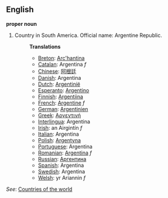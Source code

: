 ==English==

'''proper noun'''

# Country in South America. Official name: Argentine Republic.
#:'''Translations'''
#:*[[Breton]]: [[Arc'hantina]]
#:*[[Catalan]]: Argentina ''f''
#:*[[Chinese]]: [[阿根廷]]
#:*[[Danish]]: Argentina
#:*[[Dutch]]: [[Argentinië]]
#:*[[Esperanto]]: [[Argentino]]
#:*[[Finnish]]: [[Argentiina]]
#:*[[French]]: [[Argentine]] ''f''
#:*[[German]]: [[Argentinien]]
#:*[[Greek]]: [[Αργεντινή]]
#:*[[Interlingua]]: Argentina
#:*[[Irish]]: an Airgintín ''f''
#:*[[Italian]]: Argentina
#:*[[Polish]]: [[Argentyna]]
#:*[[Portuguese]]: Argentina
#:*[[Romanian]]: [[Argentina]] ''f''
#:*[[Russian]]: [[Аргентина]]
#:*[[Spanish]]: Argentina
#:*[[Swedish]]: Argentina
#:*[[Welsh]]: yr Ariannin ''f''

''See'': [[Countries of the world]]
